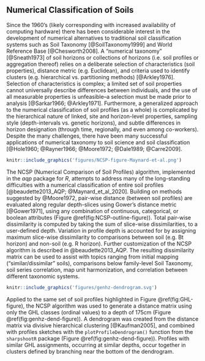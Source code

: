 
<!-- ~ 800 words -->
## Numerical Classification of Soils

Since the 1960's (likely corresponding with increased availability of computing hardware) there has been considerable interest in the development of numerical alternatives to traditional soil classification systems such as Soil Taxonomy [@SoilTaxonomy1999] and World Reference Base [@Chesworth2008]. A "numerical taxonomy" [@Sneath1973] of soil horizons or collections of horizons (i.e. soil profiles or aggregation thereof) relies on a deliberate selection of characteristics (soil properties), distance metric (e.g. Euclidean), and criteria used to identify clusters (e.g. hierarchical vs. partitioning methods) [@Arkley1976]. Selection of characteristics is complex; a limited set of soil properties cannot universally describe differences between individuals, and the use of all measurable properties is unfeasible--a selection must be made prior to analysis [@Sarkar1966; @Arkley1971]. Furthermore, a generalized approach to the numerical classification of soil profiles (as a whole) is complicated by the hierarchical nature of linked, site and horizon-level properties, sampling style (depth-intervals vs. genetic horizons), and subtle differences in horizon designation (through time, regionally, and even among co-workers). Despite the many challenges, there have been many successful applications of numerical taxonomy to soil science and soil classification [@Hole1960; @Rayner1966; @Moore1972; @Dale1989; @Carre2009].

```r
knitr::include_graphics('figures/NCSP-figure-Maynard-et-al.png')
```

<!-- note that we are using the new name here -->
The NCSP (Numerical Comparison of Soil Profiles) algorithm, implemented in the *aqp* package for *R*, attempts to address many of the long-standing difficulties with a numerical classification of entire soil profiles [@beaudette2013_AQP; @Maynard_et_al_2020]. Building on methods suggested by @Moore1972, pair-wise distance (between soil profiles) are evaluated along regular depth-slices using Gower's distance metric [@Gower1971], using any combination of continuous, categorical, or boolean attributes (Figure \@ref(fig:NCSP-outline-figure)). Total pair-wise dissimilarity is computed by taking the sum of slice-wise dissimilarities, to a user-defined depth. Variation in profile depth is accounted for by assigning maximum slice-wise dissimilarity to comparisons between soil (e.g. Bt horizon) and non-soil (e.g. R horizon). Further customization of the NCSP algorithm is described in @beaudette2013_AQP. The resulting dissimilarity matrix can be used to assist with topics ranging from initial mapping ("similar/dissimilar" soils), comparisons below family-level Soil Taxonomy, soil series correlation, map unit harmonization, and correlation between different taxonomic systems.


```r
knitr::include_graphics('figures/genhz-dendrogram.svg')
```

Applied to the same set of soil profiles highlighted in Figure \@ref(fig:GHL-figure), the NCSP algorithm was used to generate a distance matrix using only the GHL classes (ordinal values) to a depth of 175cm (Figure \@ref(fig:genhz-dend-figure)). A dendrogram was created from the distance matrix via divisive hierarchical clustering [@Kaufman2005], and combined with profiles sketches with the `plotProfileDendrogram()` function from the `sharpshootR` package (Figure \@ref(fig:genhz-dend-figure)). Profiles with similar GHL assignments, occurring at similar depths, occur together in clusters defined by branching near the bottom of the dendrogram. 


<!-- just a little more interpretation  -->






<!-- sharpshootR: hang profiles from dendrogram -->

<!-- cite / link to chapter 4 from Geopedology book -->


 <!-- add a SoilTaxonomyDendrogram() plot similar to the output in Zinck, chapter 4 -->






<!-- ```{r OSD-ST-dend-figure, out.width="100%", fig.cap="XXX"} -->
<!-- knitr::include_graphics('figures/OSD-ST-dendrogram.svg') -->
<!-- ``` -->


<!-- ```{r OSD-ST-color-figure, out.width="100%", fig.cap="XXX"} -->
<!-- knitr::include_graphics('figures/OSD-soil-color-dendrogram.svg') -->
<!-- ``` -->




<!--   * major concepts, cite / rely on two papers for details -->
<!--   * genhz example -->
<!--   * properties example -->

<!-- ### Visualization -->

<!--   * dendrogram + profiles -->
<!--   * sharpshootR / soil taxonomy dendrogram figure -->
<!--   * nMDS of profiles -->

<!-- original ideas  -->




